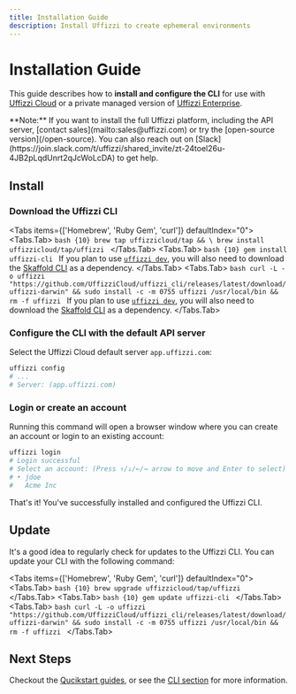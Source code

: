 ```yaml
---
title: Installation Guide
description: Install Uffizzi to create ephemeral environments
---
```



# Installation Guide

 This guide describes how to **install and configure the CLI** for use with [Uffizzi Cloud](/cloud) or a private managed version of [Uffizzi Enterprise](/enterprise).

<Callout className="mt-6" type="info">
  **Note:** If you want to install the full Uffizzi platform, including the API server, [contact sales](mailto:sales@uffizzi.com) or try the [open-source version](/open-source). You can also reach out on [Slack](https://join.slack.com/t/uffizzi/shared_invite/zt-24toel26u-4JB2pLqdUnrt2qJcWoLcDA) to get help.
</Callout>

## Install

<Steps>

### Download the Uffizzi CLI

<Tabs items={['Homebrew', 'Ruby Gem', 'curl']} defaultIndex="0">
    <Tabs.Tab>
        ```bash {10}
		brew tap uffizzicloud/tap && \
		brew install uffizzicloud/tap/uffizzi
		```
    </Tabs.Tab>
    <Tabs.Tab>
        ```bash {10}
		gem install uffizzi-cli
		```
    If you plan to use [`uffizzi dev`](/cli/commands/dev), you will also need to download the [Skaffold CLI](https://skaffold.dev/install/#standalone-binary) as a dependency.
    </Tabs.Tab>
    <Tabs.Tab>
        ```bash
        curl -L -o uffizzi "https://github.com/UffizziCloud/uffizzi_cli/releases/latest/download/uffizzi-darwin" && sudo install -c -m 0755 uffizzi /usr/local/bin && rm -f uffizzi
        ```
        If you plan to use [`uffizzi dev`](/cli/commands/dev), you will also need to download the [Skaffold CLI](https://skaffold.dev/install/#standalone-binary) as a dependency.
    </Tabs.Tab>
</Tabs>


### Configure the CLI with the default API server

Select the Uffizzi Cloud default server `app.uffizzi.com`:

```bash {10}
uffizzi config
# ...
# Server: (app.uffizzi.com)
```

### Login or create an account

Running this command will open a browser window where you can create an account or login to an existing account:

```bash {10}
uffizzi login
# Login successful
# Select an account: (Press ↑/↓/←/→ arrow to move and Enter to select)
# ‣ jdoe
#   Acme Inc
```
</Steps>

That's it! You've successfully installed and configured the Uffizzi CLI.

## Update

It's a good idea to regularly check for updates to the Uffizzi CLI. You can update your CLI with the following command:

<Tabs items={['Homebrew', 'Ruby Gem', 'curl']} defaultIndex="0">
    <Tabs.Tab>
        ```bash {10}
		brew upgrade uffizzicloud/tap/uffizzi
		```
    </Tabs.Tab>
    <Tabs.Tab>
        ```bash {10}
		gem update uffizzi-cli
		```
    </Tabs.Tab>
    <Tabs.Tab>
        ```bash
        curl -L -o uffizzi "https://github.com/UffizziCloud/uffizzi_cli/releases/latest/download/uffizzi-darwin" && sudo install -c -m 0755 uffizzi /usr/local/bin && rm -f uffizzi
        ```
    </Tabs.Tab>
</Tabs>

## Next Steps

Checkout the [Qucikstart guides](quickstart), or see the [CLI section](cli) for more information.
